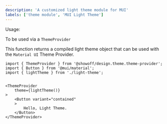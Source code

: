 ```yaml
---
description: 'A customized light theme module for MUI'
labels: ['theme module', 'MUI Light Theme']
---
```


Usage:

To be used via a `ThemeProvider`

This function returns a compiled light theme object that can be used with the `Material UI` Theme Provider.

```
import { ThemeProvider } from '@showoff/design.theme.theme-provider';
import { Button } from '@mui/material';
import { lightTheme } from './light-theme';


<ThemeProvider
    theme={lightTheme()}
>
    <Button variant="contained"
    >
        Hello, Light Theme.
    </Button>
</ThemeProvider>
```
